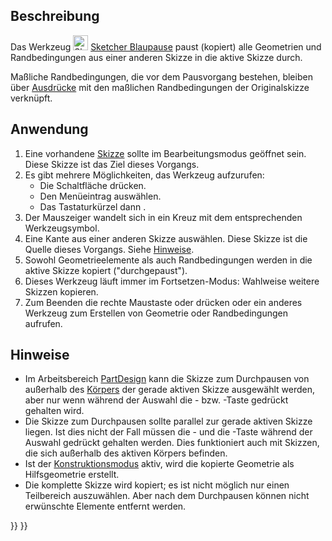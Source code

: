 <languages/>

{{Docnav/de
|[[Sketcher_Intersection/de|Schneiden]]
|[[Sketcher_SelectOrigin/de|UrsprungAuswählen]]
|[[Sketcher_Workbench/de|Sketcher]]
|IconL=Sketcher_Intersection.svg
|IconR=Sketcher_SelectOrigin.svg
|IconC=Workbench_Sketcher.svg
}}

{{GuiCommand/de
|Name=Sketcher CarbonCopy
|Name/de=Sketcher Blaupause
|MenuLocation=Skizze → Sketcher-Werkzeuge → Blaupause
|Workbenches=[[Sketcher_Workbench/de|Sketcher]]
|Shortcut={{KEY|G}} {{KEY|W}}
|Version=0.17
}}

<span id="Description"></span>
==Beschreibung==

Das Werkzeug [[Image:Sketcher_CarbonCopy.svg|24px]] [[Sketcher_CarbonCopy/de|Sketcher Blaupause]] paust (kopiert) alle Geometrien und Randbedingungen aus einer anderen Skizze in die aktive Skizze durch.

Maßliche Randbedingungen, die vor dem Pausvorgang bestehen, bleiben über [[Expressions/de|Ausdrücke]] mit den maßlichen Randbedingungen der Originalskizze verknüpft.

<span id="Usage"></span>
==Anwendung==

# Eine vorhandene [[Sketcher_NewSketch/de|Skizze]] sollte im Bearbeitungsmodus geöffnet sein. Diese Skizze ist das Ziel dieses Vorgangs.
# Es gibt mehrere Möglichkeiten, das Werkzeug aufzurufen:
#* Die Schaltfläche {{Button|[[Image:Sketcher_CarbonCopy.svg|16px]] [[Sketcher_CarbonCopy|Blaupause]]}} drücken.
#* Den Menüeintrag {{MenuCommand|Skizze → Sketcher-Werkzeuge → [[Image:Sketcher_CarbonCopy.svg|16px]] Blaupause}} auswählen.
#* Das Tastaturkürzel {{KEY|G}} dann {{KEY|W}}.
# Der Mauszeiger wandelt sich in ein Kreuz mit dem entsprechenden Werkzeugsymbol.
# Eine Kante aus einer anderen Skizze auswählen. Diese Skizze ist die Quelle dieses Vorgangs. Siehe [[#Hinweise|Hinweise]].
# Sowohl Geometrieelemente als auch Randbedingungen werden in die aktive Skizze kopiert ("durchgepaust").
# Dieses Werkzeug läuft immer im Fortsetzen-Modus: Wahlweise weitere Skizzen kopieren.
# Zum Beenden die rechte Maustaste oder {{KEY|Esc}} drücken oder ein anderes Werkzeug zum Erstellen von Geometrie oder Randbedingungen aufrufen.

<span id="Notes"></span>
==Hinweise==

* Im Arbeitsbereich [[PartDesign_Workbench/de|PartDesign]] kann die Skizze zum Durchpausen von außerhalb des [[PartDesign_Body/de|Körpers]] der gerade aktiven Skizze ausgewählt werden, aber nur wenn während der Auswahl die {{KEY|Ctrl}}- bzw. {{KEY|Strg}}-Taste gedrückt gehalten wird.
* Die Skizze zum Durchpausen sollte parallel zur gerade aktiven Skizze liegen. Ist dies nicht der Fall müssen die {{KEY|Ctrl}}- und die {{KEY|Alt}}-Taste während der Auswahl gedrückt gehalten werden. Dies funktioniert auch mit Skizzen, die sich außerhalb des aktiven Körpers befinden.
* Ist der [[Sketcher_ToggleConstruction/de|Konstruktionsmodus]] aktiv, wird die kopierte Geometrie als Hilfsgeometrie erstellt.
* Die komplette Skizze wird kopiert; es ist nicht möglich nur einen Teilbereich auszuwählen. Aber nach dem Durchpausen können nicht erwünschte Elemente entfernt werden.


{{Docnav/de
|[[Sketcher_Intersection/de|Schneiden]]
|[[Sketcher_SelectOrigin/de|UrsprungAuswählen]]
|[[Sketcher_Workbench/de|Sketcher]]
|IconL=Sketcher_Intersection.svg
|IconR=Sketcher_SelectOrigin.svg
|IconC=Workbench_Sketcher.svg
}}

{{Sketcher_Tools_navi{{#translation:}}}}
{{Userdocnavi{{#translation:}}}}